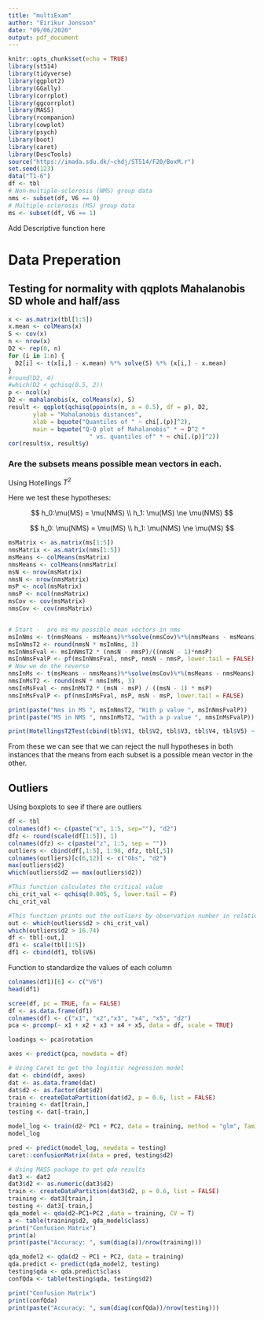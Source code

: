 ---
title: "multiExam"
author: "Eirikur Jonsson"
date: "09/06/2020"
output: pdf_document
---

```{r setup, include=FALSE}
knitr::opts_chunk$set(echo = TRUE)
library(st514)
library(tidyverse)
library(ggplot2)
library(GGally)
library(corrplot)
library(ggcorrplot)
library(MASS)
library(rcompanion)
library(cowplot)
library(psych)
library(boot)
library(caret)
library(DescTools)
source("https://imada.sdu.dk/~chdj/ST514/F20/BoxM.r")
set.seed(123)
data("T1-6")
df <- tbl
# Non-multiple-sclerosis (NMS) group data
nms <- subset(df, V6 == 0)
# Multiple-sclerosis (MS) group data
ms <- subset(df, V6 == 1)
```

Add Descriptive function here

# Data Preperation

## Testing for normality with qqplots Mahalanobis SD whole and half/ass

```{r}
x <- as.matrix(tbl[1:5])
x.mean <- colMeans(x)
S <- cov(x)
n <- nrow(x)
D2 <- rep(0, n)
for (i in 1:n) {
  D2[i] <- t(x[i,] - x.mean) %*% solve(S) %*% (x[i,] - x.mean)
}
#round(D2, 4)
#which(D2 < qchisq(0.5, 2))
p <- ncol(x)
D2 <- mahalanobis(x, colMeans(x), S)
result <- qqplot(qchisq(ppoints(n, a = 0.5), df = p), D2,
       ylab = "Mahalanobis distances",
       xlab = bquote("Quantiles of " ~ chi[.(p)]^2),
       main = bquote("Q-Q plot of Mahalanobis" * ~ D^2 * 
                       " vs. quantiles of" * ~ chi[.(p)]^2))
cor(result$x, result$y)
```


### Are the subsets means possible mean vectors in each.

Using Hotellings $T^2$

Here we test these hypotheses:

$$
h_0:\mu(MS) = \mu(NMS) \\
h_1: \mu(MS) \ne \mu(NMS)
$$

$$
h_0: \mu(NMS) = \mu(MS) \\
h_1: \mu(NMS) \ne \mu(MS)
$$

```{r}
msMatrix <- as.matrix(ms[1:5])
nmsMatrix <- as.matrix(nms[1:5])
msMeans <- colMeans(msMatrix)
nmsMeans <- colMeans(nmsMatrix)
msN <- nrow(msMatrix)
nmsN <- nrow(nmsMatrix)
msP <- ncol(msMatrix)
nmsP <- ncol(nmsMatrix)
msCov <- cov(msMatrix)
nmsCov <- cov(nmsMatrix)


# Start -  are ms mu possible mean vectors in nms
msInNms <- t(nmsMeans - msMeans)%*%solve(nmsCov)%*%(nmsMeans - msMeans)
msInNmsT2 <- round(nmsN * msInNms, 3)
msInNmsFval <- msInNmsT2 * (nmsN - nmsP)/((nmsN - 1)*nmsP)
msInNmsFvalP <- pf(msInNmsFval, nmsP, nmsN - nmsP, lower.tail = FALSE)
# Now we do the reverse
nmsInMs <- t(msMeans - nmsMeans)%*%solve(msCov)%*%(msMeans - nmsMeans)
nmsInMsT2 <- round(msN * nmsInMs, 3)
nmsInMsFval <- nmsInMsT2 * (msN - msP) / ((msN - 1) * msP)
nmsInMsFvalP <- pf(nmsInMsFval, msP, msN - msP, lower.tail = FALSE)

print(paste("Nms in MS ", msInNmsT2, "With p value ", msInNmsFvalP))
print(paste("MS in NMS ", nmsInMsT2, "with a p value ", nmsInMsFvalP))

print(HotellingsT2Test(cbind(tbl$V1, tbl$V2, tbl$V3, tbl$V4, tbl$V5) ~ tbl$V6, test = "chi"))
```

From these we can see that we can reject the null hypotheses in both instances that the means from each subset is a possible mean vector in the other.

## Outliers
Using boxplots to see if there are outliers
```{r}
df <- tbl
colnames(df) <- c(paste("x", 1:5, sep=""), "d2")
dfz <- round(scale(df[1:5]), 1)
colnames(dfz) <- c(paste("z", 1:5, sep = ""))
outliers <- cbind(df[,1:5], 1:98, dfz, tbl[,5])
colnames(outliers)[c(6,12)] <- c("Obs", "d2")
max(outliers$d2)
which(outliers$d2 == max(outliers$d2))

#This function calculates the critical value
chi_crit_val <- qchisq(0.005, 5, lower.tail = F)
chi_crit_val

#This function prints out the outliers by observation number in relation to the treshold of 16.74
out <- which(outliers$d2 > chi_crit_val)
which(outliers$d2 > 16.74)
df <- tbl[-out,]
df1 <- scale(tbl[1:5])
df1 <- cbind(df1, tbl$V6)
```

Function to standardize the values of each column

```{r}
colnames(df1)[6] <- c("V6")
head(df1)
```

```{r}
scree(df, pc = TRUE, fa = FALSE)
df <- as.data.frame(df1)
colnames(df) <- c("x1", "x2","x3", "x4", "x5", "d2")
pca <- prcomp(~ x1 + x2 + x3 + x4 + x5, data = df, scale = TRUE)

loadings <- pca$rotation

axes <- predict(pca, newdata = df)
```
```{r}
# Using Caret to get the logistic regression model
dat <- cbind(df, axes)
dat <- as.data.frame(dat)
dat$d2 <- as.factor(dat$d2)
train <- createDataPartition(dat$d2, p = 0.6, list = FALSE)
training <- dat[train,]
testing <- dat[-train,]

model_log <- train(d2~ PC1 + PC2, data = training, method = "glm", family = "binomial")
model_log

pred <- predict(model_log, newdata = testing)
caret::confusionMatrix(data = pred, testing$d2)
```


```{r}
# Using MASS package to get qda results
dat3 <- dat2
dat3$d2 <- as.numeric(dat3$d2)
train <- createDataPartition(dat3$d2, p = 0.6, list = FALSE)
training <- dat3[train,]
testing <- dat3[-train,]
qda_model <- qda(d2~PC1+PC2 ,data = training, CV = T)
a <- table(training$d2, qda_model$class)
print("Confusion Matrix")
print(a)
print(paste("Accuracy: ", sum(diag(a))/nrow(training)))
```
```{r}
qda_model2 <- qda(d2 ~ PC1 + PC2, data = training)
qda.predict <- predict(qda_model2, testing)
testing$qda <- qda.predict$class
confQda <- table(testing$qda, testing$d2)

print("Confusion Matrix")
print(confQda)
print(paste("Accuracy: ", sum(diag(confQda))/nrow(testing)))
```

